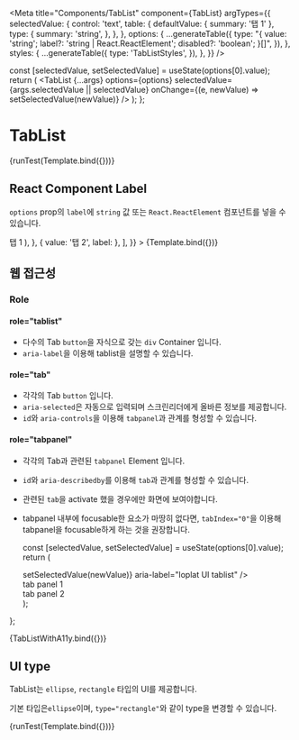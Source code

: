 
<Meta
  title="Components/TabList"
  component={TabList}
  argTypes={{
    selectedValue: {
      control: 'text',
      table: {
        defaultValue: { summary: '탭 1' },
        type: {
          summary: 'string',
        },
      },
    },
    options: {
      ...generateTable({
        type: "{ value: 'string'; label?: 'string | React.ReactElement'; disabled?: 'boolean'; }[]",
      }),
    },
    styles: {
      ...generateTable({
        type: 'TabListStyles',
      }),
    },
  }}
/>

  const [selectedValue, setSelectedValue] = useState(options[0].value);
  return (
    <TabList
      {...args}
      options={options}
      selectedValue={args.selectedValue || selectedValue}
      onChange={(e, newValue) => setSelectedValue(newValue)}
    />
  );
};

# TabList

<Canvas>
  <Story
    name="default"
    args={{
      options: [
        { value: 'tab 1', label: '탭 1' },
        { value: '탭 2', disabled: true },
        { value: '탭 3' },
        { value: '탭 4' },
      ],
    }}
  >
    {runTest(Template.bind({}))}
  </Story>
</Canvas>

<ArgsTable story="default" />

## React Component Label

`options` prop의 `label`에 `string` 값 또는 `React.ReactElement` 컴포넌트를 넣을 수 있습니다.

<Canvas withSource="open">
  <Story
    name="label"
    args={{
      options: [
        {
          value: '탭 1',
          label: (
            <Body color={black} my={0}>
              탭 1
            </Body>
          ),
        },
        { value: '탭 2', label: <HeartFill fillColor={danger} aria-label="하트 아이콘" /> },
      ],
    }}
  >
    {Template.bind({})}
  </Story>
</Canvas>

## 웹 접근성

### Role

#### role="tablist"

- 다수의 Tab `button`을 자식으로 갖는 `div` Container 입니다.
- `aria-label`을 이용해 tablist을 설명할 수 있습니다.

#### role="tab"

- 각각의 Tab `button` 입니다.
- `aria-selected`은 자동으로 입력되며 스크린리더에게 올바른 정보를 제공합니다.
- `id`와 `aria-controls`을 이용해 `tabpanel`과 관계를 형성할 수 있습니다.

#### role="tabpanel"

- 각각의 Tab과 관련된 `tabpanel` Element 입니다.
- `id`와 `aria-describedby`를 이용해 `tab`과 관계를 형성할 수 있습니다.
- 관련된 `tab`을 activate 했을 경우에만 화면에 보여야합니다.
- tabpanel 내부에 focusable한 요소가 마땅히 없다면, `tabIndex="0"`을 이용해 tabpanel을 focusable하게 하는 것을 권장합니다.

  const [selectedValue, setSelectedValue] = useState(options[0].value);
  return (
    <div>
      <TabList
        {...args}
        options={options}
        selectedValue={selectedValue}
        onChange={(e, newValue) => setSelectedValue(newValue)}
        aria-label="loplat UI tablist"
      />
      <div
        role="tabpanel"
        id="tabpanel-1"
        aria-describedby="tab-1"
        style={{ display: selectedValue === options[0].value ? 'block' : 'none', padding: 16 }}
        tabIndex={0}
      >
        tab panel 1
      </div>
      <div
        role="tabpanel"
        id="tabpanel-2"
        aria-describedby="tab-2"
        style={{ display: selectedValue === options[1].value ? 'block' : 'none', padding: 16 }}
        tabIndex={0}
      >
        tab panel 2
      </div>
    </div>
  );
};

<Canvas withSource="open">
  <Story
    name="accessibility"
    args={{
      options: [
        { value: '탭 1', id: 'tab-1', 'aria-controls': 'tabpanel-1' },
        { value: '탭 2', id: 'tab-2', 'aria-controls': 'tabpanel-2' },
      ],
    }}
  >
    {TabListWithA11y.bind({})}
  </Story>
</Canvas>

## UI type

TabList는 `ellipse`, `rectangle` 타입의 UI를 제공합니다.

기본 타입은`ellipse`이며, `type="rectangle"`와 같이 type을 변경할 수 있습니다.

<Canvas>
  <Story
    name="rectangle"
    args={{
      type: 'rectangle',
      options: [
        { value: 'tab 1', label: '탭 1' },
        { value: '탭 2', disabled: true },
        { value: '탭 3' },
        { value: '탭 4' },
      ],
    }}
  >
    {runTest(Template.bind({}))}
  </Story>
</Canvas>
